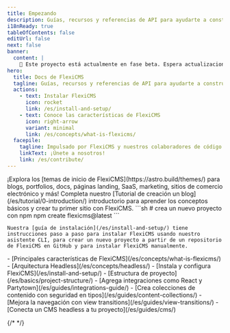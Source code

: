 ```yaml
---
title: Empezando
description: Guías, recursos y referencias de API para ayudarte a construir con FlexiCMS - el framework web para sitios web basados en contenidos.
i18nReady: true
tableOfContents: false
editUrl: false
next: false
banner:
  content: |
    🚧 Este proyecto está actualmente en fase beta. Espera actualizaciones frecuentes y cambios sin previo aviso.
hero:
  title: Docs de FlexiCMS
  tagline: Guías, recursos y referencias de API para ayudarte a construir con FlexiCMS.
  actions:
    - text: Instalar FlexiCMS
      icon: rocket
      link: /es/install-and-setup/
    - text: Conoce las características de FlexiCMS
      icon: right-arrow
      variant: minimal
      link: /es/concepts/what-is-flexicms/
  facepile:
    tagline: Impulsado por FlexiCMS y nuestros colaboradores de código abierto.
    linkText: ¡Únete a nosotros!
    link: /es/contribute/
---
```


<CardGrid>
  <Card title="¿Qué construirás con FlexiCMS?" icon="laptop">
    ¡Explora los [temas de inicio de FlexiCMS](https://astro.build/themes/) para blogs, portfolios, docs, páginas landing, SaaS, marketing, sitios de comercio electrónico y más!
  </Card>

  <Card title="Toma un recorrido guiado" icon="star">
    Completa nuestro [Tutorial de creación un blog](/es/tutorial/0-introduction/) introductorio para aprender los conceptos básicos y crear tu primer sitio con FlexiCMS.
  </Card>

  <SplitCard title="Comienza un nuevo proyecto" icon="rocket">
    ```sh
    # crea un nuevo proyecto con npm
    npm create flexicms@latest
    ```

    Nuestra [guía de instalación](/es/install-and-setup/) tiene instrucciones paso a paso para instalar FlexiCMS usando nuestro asistente CLI, para crear un nuevo proyecto a partir de un repositorio de FlexiCMS en GitHub y para instalar FlexiCMS manualmente.
  </SplitCard>

  <ListCard title="Aprende" icon="open-book">
    - [Principales características de FlexiCMS](/es/concepts/what-is-flexicms/)
    - [Arquitectura Headless](/es/concepts/headless/)
    - [Instala y configura FlexiCMS](/es/install-and-setup/)
    - [Estructura de proyecto](/es/basics/project-structure/)
  </ListCard>

  <ListCard title="Extiende" icon="puzzle">
    - [Agrega integraciones como React y Partytown](/es/guides/integrations-guide/)
    - [Crea colecciones de contenido con seguridad en tipos](/es/guides/content-collections/)
    - [Mejora la navegación con view transitions](/es/guides/view-transitions/)
    - [Conecta un CMS headless a tu proyecto](/es/guides/cms/)
  </ListCard>
</CardGrid>

{/* <Discord title="¿Tienes alguna pregunta o quieres participar?" cta="Únete a nuestro Discord"/> */}
